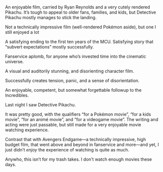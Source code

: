 

<Metatags
  title="Review Card | May 11 | CSS Grid a day"
  description="An example of using CSS grid every day, from May 1–31st, 2019."
  thumbnail="https://cssgrid31.brett.cool/opengraph/may-11.png"
  url="https://cssgrid31.brett.cool"
  pathname="/may-11"
/>

<div className={LayoutStyles.canvas}> 
  <MovieCard
    title="Detective Pikachu"
    art="detectivepikachu"
    rating={4}
    released="9 May 2019"
    runtime="1hr 44m">
    <p>An enjoyable film, carried by Ryan Reynolds and a very cutely rendered Pikachu. It’s tough to appeal to older fans, families, and kids, but Detective Pikachu mostly manages to stick the landing.</p>
    <p>Not a technically impressive film (well-rendered Pokémon aside), but one I still enjoyed a lot</p>
  </MovieCard>
  <MovieCard
    title="Avengers Endgame"
    art="endgame"
    rating={3}
    released="24 April 2019"
    runtime="3hr 1m">
    <p>A satisfying ending to the first ten years of the MCU. Satisfying story that “subvert expectations” mostly successfully.</p>
    <p>Fanservice aplomb, for anyone who’s invested time into the cinematic universe.</p>
  </MovieCard>
  <MovieCard
    title="You Were Never Really Here"
    art="ywnrh"
    rating={5}
    released="6 April 2018"
    runtime="1hr 30m">
    <p>A visual and auditorily stunning, and disorienting character film.</p>
    <p>Successfully creates tension, panic, and a sense of disorientation.</p>
  </MovieCard>
  <MovieCard
    title="Incredibles 2"
    art="inc2"
    rating={3}
    released="5 June 2018"
    runtime="2hr 5m">
    <p>An enjoyable, competent, but somewhat forgettable followup to the Incredibles.</p>
  </MovieCard>
</div>

<Footer date={11} prev={true}>

Last night I saw Detective Pikachu.

It was pretty good, with the qualifiers “for a Pokémon movie”, “for a kids movie”, “for an animé movie”, and “for a videogame movie”. The writing and acting were just passable, but still made for a very enjoyable movie watching experience.

Contrast that with Avengers Endgame—a technically impressive, high budget film, that went above and beyond in fanservice and more—and yet, I just didn’t *enjoy* the experience of watching is quite as much.

Anywho, this isn’t for my trash takes. I don’t watch enough movies these days.
</Footer>
